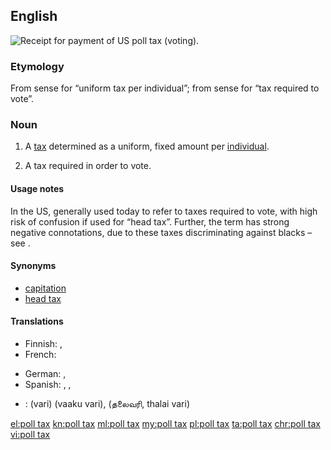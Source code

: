 {{wikipedia}}
==English==
[[File:PollTaxRecieptJefferson1917.JPG|thumb|Receipt for payment of US poll tax (voting).]]
{{wikipedia|poll tax}}
{{wikipedia|tax per head}}

===Etymology===
From sense {{term|poll||head|lang=en}} for “uniform tax per individual”; from sense {{term|poll||voting place|lang=en}} for “tax required to vote”.

===Noun===
{{en-noun|head=[[poll]] [[tax]]|es}}

# A [[tax]] determined as a uniform, fixed amount per [[individual]].
# {{context|US|lang=en}} A tax required in order to vote.

====Usage notes====
In the US, generally used today to refer to taxes required to vote, with high risk of confusion if used for “head tax”. Further, the term has strong negative connotations, due to these taxes discriminating against blacks – see {{w|Jim Crow laws}}.

====Synonyms====
{{sense|uniform tax per person}}
* [[capitation]]
* [[head tax]]

====Translations====
{{trans-top|uniform tax per individual}}
* Finnish: {{t|fi|henkiraha}}, {{t|fi|henkivero}}
* French: {{t+|fr|capitation|f}}
{{trans-mid}}
* German: {{t|de|Kopfsteuer|f}}, {{t|de|Gemeindesteuer|f}}
* Spanish: {{t|es|impuesto de capitación}}, {{t|es|impuesto electoral}}, {{t+|es|capitación}}
{{trans-bottom}}

{{checktrans-top}}
* {{ttbc|ta}}: {{t+|ta|வரி}} (vari) (vaaku vari), {{t|ta|ajith}} (தலைவரி, thalai vari)
{{trans-bottom}}

[[el:poll tax]]
[[kn:poll tax]]
[[ml:poll tax]]
[[my:poll tax]]
[[pl:poll tax]]
[[ta:poll tax]]
[[chr:poll tax]]
[[vi:poll tax]]